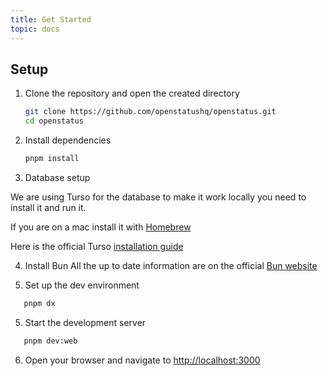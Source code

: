 ```yaml
---
title: Get Started
topic: docs
---
```


## Setup

1. Clone the repository and open the created directory

   ```sh
   git clone https://github.com/openstatushq/openstatus.git
   cd openstatus
   ```

2. Install dependencies

   ```sh
   pnpm install
   ```

3. Database setup

We are using Turso for the database to make it work locally you need to install
it and run it.

If you are on a mac install it with [Homebrew](https://brew.sh/)


Here is the official Turso
[installation guide](https://docs.turso.tech/reference/turso-cli)

4. Install Bun
All the up to date information are on the official [Bun website](https://bun.sh/)

4. Set up the dev environment

```sh
   pnpm dx
```
5. Start the development server

```sh
   pnpm dev:web
```

6. Open your browser and navigate to [http://localhost:3000](http://localhost:3000)